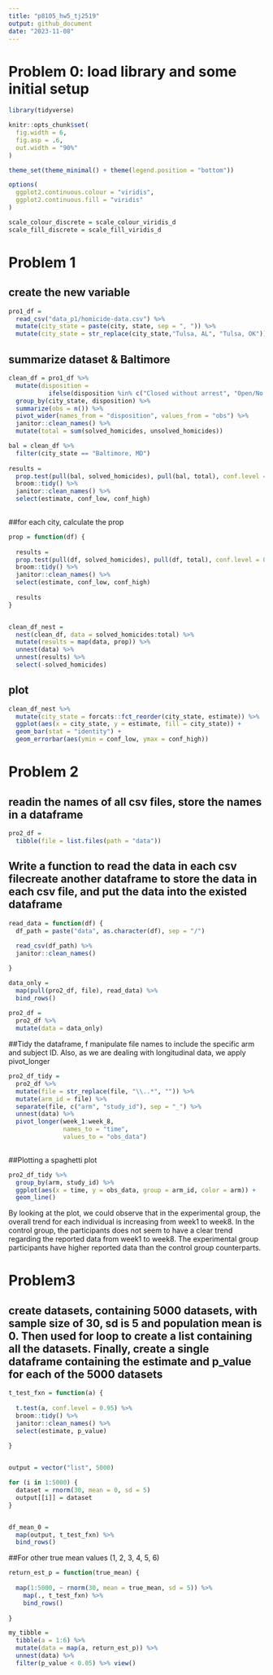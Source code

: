 ```yaml
---
title: "p8105_hw5_tj2519"
output: github_document
date: "2023-11-08"
---
```


# Problem 0: load library and some initial setup
```r
library(tidyverse)

knitr::opts_chunk$set(
  fig.width = 6,
  fig.asp = .6,
  out.width = "90%"
)

theme_set(theme_minimal() + theme(legend.position = "bottom"))

options(
  ggplot2.continuous.colour = "viridis",
  ggplot2.continuous.fill = "viridis"
)

scale_colour_discrete = scale_colour_viridis_d
scale_fill_discrete = scale_fill_viridis_d

```

# Problem 1
## create the new variable
```r
pro1_df = 
  read_csv("data_p1/homicide-data.csv") %>% 
  mutate(city_state = paste(city, state, sep = ", ")) %>% 
  mutate(city_state = str_replace(city_state,"Tulsa, AL", "Tulsa, OK"))

```

## summarize dataset & Baltimore
```r
clean_df = pro1_df %>% 
  mutate(disposition = 
           ifelse(disposition %in% c("Closed without arrest", "Open/No arrest"), "Unsolved homicides", "Solved homicides")) %>%
  group_by(city_state, disposition) %>% 
  summarize(obs = n()) %>% 
  pivot_wider(names_from = "disposition", values_from = "obs") %>% 
  janitor::clean_names() %>% 
  mutate(total = sum(solved_homicides, unsolved_homicides))

bal = clean_df %>% 
  filter(city_state == "Baltimore, MD")
  
results = 
  prop.test(pull(bal, solved_homicides), pull(bal, total), conf.level = 0.95) %>% 
  broom::tidy() %>% 
  janitor::clean_names() %>% 
  select(estimate, conf_low, conf_high)
  
```


##for each city, calculate the prop
```r
prop = function(df) {
  
  results = 
  prop.test(pull(df, solved_homicides), pull(df, total), conf.level = 0.95) %>% 
  broom::tidy() %>% 
  janitor::clean_names() %>% 
  select(estimate, conf_low, conf_high)
  
  results
}


clean_df_nest =
  nest(clean_df, data = solved_homicides:total) %>% 
  mutate(results = map(data, prop)) %>% 
  unnest(data) %>% 
  unnest(results) %>% 
  select(-solved_homicides)


```

## plot
```r
clean_df_nest %>% 
  mutate(city_state = forcats::fct_reorder(city_state, estimate)) %>% 
  ggplot(aes(x = city_state, y = estimate, fill = city_state)) +
  geom_bar(stat = "identity") +
  geom_errorbar(aes(ymin = conf_low, ymax = conf_high))
```





# Problem 2
## readin the names of all csv files, store the names in a dataframe
```r
pro2_df = 
  tibble(file = list.files(path = "data")) 

```

## Write a function to read the data in each csv filecreate another dataframe to store the data in each csv file, and put the data into the existed dataframe
```r
read_data = function(df) {
  df_path = paste("data", as.character(df), sep = "/")
 
  read_csv(df_path) %>% 
  janitor::clean_names()

}

data_only = 
  map(pull(pro2_df, file), read_data) %>% 
  bind_rows()
    
pro2_df = 
  pro2_df %>% 
  mutate(data = data_only)

```

##Tidy the dataframe, f manipulate file names to include the specific arm and subject ID. Also, as we are dealing with longitudinal data, we apply pivot_longer
```r
pro2_df_tidy = 
  pro2_df %>% 
  mutate(file = str_replace(file, "\\..*", "")) %>% 
  mutate(arm_id = file) %>% 
  separate(file, c("arm", "study_id"), sep = "_") %>% 
  unnest(data) %>% 
  pivot_longer(week_1:week_8,
               names_to = "time",
               values_to = "obs_data") 
  
```

##Plotting a spaghetti plot 
```r
pro2_df_tidy %>% 
  group_by(arm, study_id) %>% 
  ggplot(aes(x = time, y = obs_data, group = arm_id, color = arm)) +
  geom_line()
```

By looking at the plot, we could observe that in the experimental group, the overall trend for each individual is increasing from week1 to week8. In the control group, the participants does not seem to have a clear trend regarding the reported data from week1 to week8. The experimental group participants have higher reported data than the control group counterparts.



# Problem3
## create datasets, containing 5000 datasets, with sample size of 30, sd is 5 and population mean is 0. Then used for loop to create a list containing all the datasets. Finally, create a single dataframe containing the estimate and p_value for each of the 5000 datasets
```r
t_test_fxn = function(a) {
  
  t.test(a, conf.level = 0.95) %>% 
  broom::tidy() %>% 
  janitor::clean_names() %>%
  select(estimate, p_value)
  
}


output = vector("list", 5000)

for (i in 1:5000) {
  dataset = rnorm(30, mean = 0, sd = 5)
  output[[i]] = dataset
}


df_mean_0 = 
  map(output, t_test_fxn) %>% 
  bind_rows()

```

##For other true mean values (1, 2, 3, 4, 5, 6)
```r
return_est_p = function(true_mean) {
  
  map(1:5000, ~ rnorm(30, mean = true_mean, sd = 5)) %>% 
    map(., t_test_fxn) %>% 
    bind_rows()
  
}

my_tibble = 
  tibble(a = 1:6) %>% 
  mutate(data = map(a, return_est_p)) %>% 
  unnest(data) %>% 
  filter(p_value < 0.05) %>% view()


```


